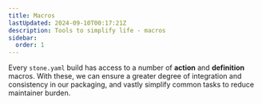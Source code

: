```yaml
---
title: Macros
lastUpdated: 2024-09-10T00:17:21Z
description: Tools to simplify life - macros
sidebar:
  order: 1
---
```


Every `stone.yaml` build has access to a number of **action** and **definition** macros.
With these, we can ensure a greater degree of integration and consistency in our packaging,
and vastly simplify common tasks to reduce maintainer burden.
